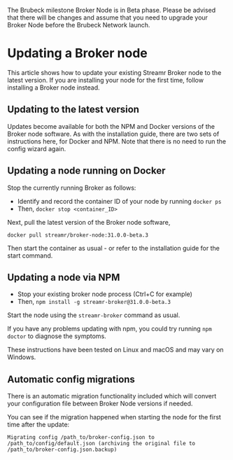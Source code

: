

<Warning>

The Brubeck milestone Broker Node is in Beta phase. Please be advised that there will be changes and assume that you need to upgrade your Broker Node before the Brubeck Network launch.

</Warning>

# Updating a Broker node

This article shows how to update your existing Streamr Broker node to the latest version. If you are installing your node for the first time, follow <Link to={docsLinks.installingABrokerNode}>installing a Broker node</Link> instead.

## Updating to the latest version

Updates become available for both the NPM and Docker versions of the Broker node software. As with the installation guide, there are two sets of instructions here, for Docker and NPM. Note that there is no need to run the config wizard again.

## Updating a node running on Docker

Stop the currently running Broker as follows:

- Identify and record the container ID of your node by running `docker ps`
- Then, `docker stop <container_ID>`

Next, pull the latest version of the Broker node software,

```
docker pull streamr/broker-node:31.0.0-beta.3
```

Then start the container as usual - or refer to the <Link to={docsLinks.installingABrokerNode}>installation guide</Link> for the start command.


## Updating a node via NPM
- Stop your existing broker node process (Ctrl+C for example)
- Then, `npm install -g streamr-broker@31.0.0-beta.3`

Start the node using the `streamr-broker` command as usual.

If you have any problems updating with npm, you could try running `npm doctor` to diagnose the symptoms.

These instructions have been tested on Linux and macOS and may vary on Windows.

## Automatic config migrations

There is an automatic migration functionality included which will convert your configuration file between Broker Node versions if needed.

You can see if the migration happened when starting the node for the first time after the update:

```
Migrating config /path_to/broker-config.json to /path_to/config/default.json (archiving the original file to /path_to/broker-config.json.backup)
```